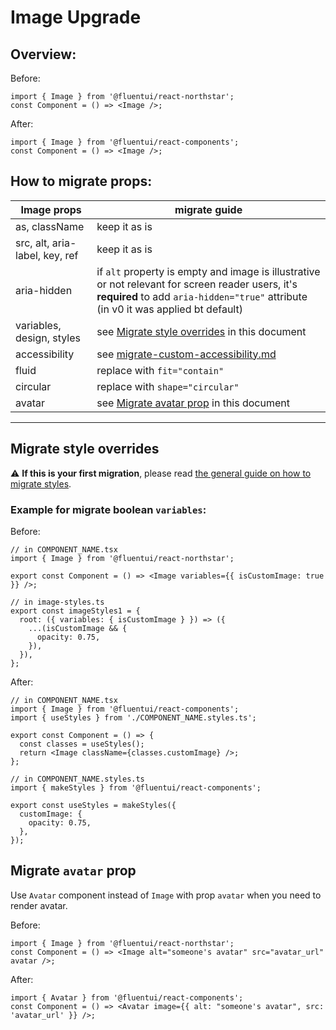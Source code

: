 
<Meta title="Concepts/Upgrading/from v0/Components/Image Upgrade" />

# Image Upgrade

## Overview:

Before:

```tsx
import { Image } from '@fluentui/react-northstar';
const Component = () => <Image />;
```

After:

```tsx
import { Image } from '@fluentui/react-components';
const Component = () => <Image />;
```

## How to migrate props:

| Image props                    | migrate guide                                                                                                                                                                           |
| ------------------------------ | --------------------------------------------------------------------------------------------------------------------------------------------------------------------------------------- |
| as, className                  | keep it as is                                                                                                                                                                           |
| src, alt, aria-label, key, ref | keep it as is                                                                                                                                                                           |
| aria-hidden                    | if `alt` property is empty and image is illustrative or not relevant for screen reader users, it's **required** to add `aria-hidden="true"` attribute (in v0 it was applied bt default) |
| variables, design, styles      | see [Migrate style overrides](#./Migrate-style-overrides) in this document                                                                                                              |
| accessibility                  | see [migrate-custom-accessibility.md](?path=/docs/concepts-upgrading-from-v0-custom-accessibility--page)                                                                                |
| fluid                          | replace with `fit="contain"`                                                                                                                                                            |
| circular                       | replace with `shape="circular"`                                                                                                                                                         |
| avatar                         | see [Migrate avatar prop](#./Migrate-`avatar`-prop) in this document                                                                                                                    |

---

## Migrate style overrides

⚠️ **If this is your first migration**, please read [the general guide on how to migrate styles](?path=/docs/concepts-upgrading-from-v0-custom-style-overrides--page).

### Example for migrate boolean `variables`:

Before:

```tsx
// in COMPONENT_NAME.tsx
import { Image } from '@fluentui/react-northstar';

export const Component = () => <Image variables={{ isCustomImage: true }} />;

// in image-styles.ts
export const imageStyles1 = {
  root: ({ variables: { isCustomImage } }) => ({
    ...(isCustomImage && {
      opacity: 0.75,
    }),
  }),
};
```

After:

```tsx
// in COMPONENT_NAME.tsx
import { Image } from '@fluentui/react-components';
import { useStyles } from './COMPONENT_NAME.styles.ts';

export const Component = () => {
  const classes = useStyles();
  return <Image className={classes.customImage} />;
};

// in COMPONENT_NAME.styles.ts
import { makeStyles } from '@fluentui/react-components';

export const useStyles = makeStyles({
  customImage: {
    opacity: 0.75,
  },
});
```

## Migrate `avatar` prop

Use `Avatar` component instead of `Image` with prop `avatar` when you need to render avatar.

Before:

```tsx
import { Image } from '@fluentui/react-northstar';
const Component = () => <Image alt="someone's avatar" src="avatar_url" avatar />;
```

After:

```tsx
import { Avatar } from '@fluentui/react-components';
const Component = () => <Avatar image={{ alt: "someone's avatar", src: 'avatar_url' }} />;
```
